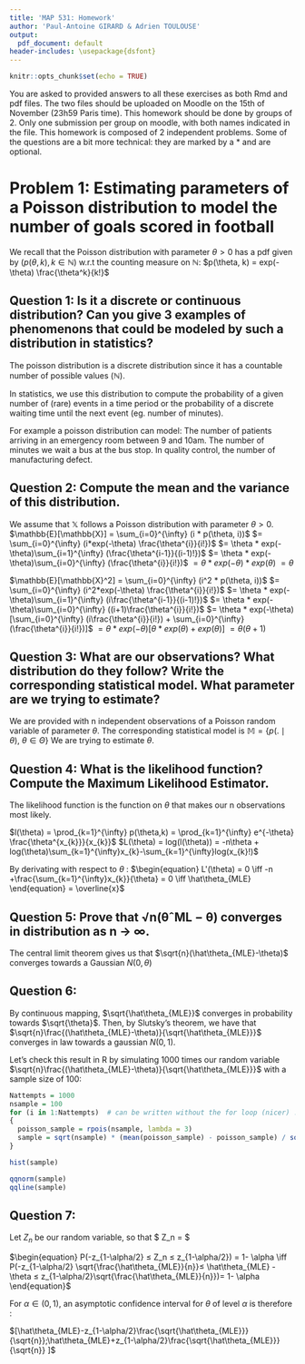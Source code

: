 ```yaml
---
title: 'MAP 531: Homework'
author: 'Paul-Antoine GIRARD & Adrien TOULOUSE'
output: 
  pdf_document: default
header-includes: \usepackage{dsfont}
---
```


```r
knitr::opts_chunk$set(echo = TRUE)
```

You are asked to provided answers to all these exercises as both Rmd and pdf files. The two files should be uploaded on Moodle on the 15th of November (23h59 Paris time).
This homework should be done by groups of 2. Only one submission per group on moodle, with both names indicated in the file.
This homework is composed of 2 independent problems.
Some of the questions are a bit more technical: they are marked by a * and are optional.

# Problem 1: Estimating parameters of a Poisson distribution to model the number of goals scored in football
We recall that the Poisson distribution with parameter $\theta > 0$ has a pdf given by ($p(\theta, k), k \in \mathbb{N})$ w.r.t the counting measure on $\mathbb{N}$:
$p(\theta, k) = exp(-\theta) \frac{\theta^k}{k!}$

## Question 1: Is it a discrete or continuous distribution? Can you give 3 examples of phenomenons that could be modeled by such a distribution in statistics?

The poisson distribution is a discrete distribution since it has a countable number of possible values ($\mathbb{N}$).

In statistics, we use this distribution to compute the probability of a given number of (rare) events in a time period or the probability of a discrete waiting time until the next event (eg. number of minutes).

For example a poisson distribution can model:
The number of patients arriving in an emergency room between 9 and 10am.
The number of minutes we wait a bus at the bus stop.
In quality control, the number of manufacturing defect.


## Question 2: Compute the mean and the variance of this distribution.

We assume that $\mathbb{X}$ follows a Poisson distribution with parameter $\theta > 0$.
$\mathbb{E}[\mathbb{X}] = \sum_{i=0}^{\infty} (i * p(\theta, i))$
$= \sum_{i=0}^{\infty} (i*exp(-\theta) \frac{\theta^{i}}{i!})$
$= \theta * exp(-\theta)\sum_{i=1}^{\infty} (\frac{\theta^{i-1}}{(i-1)!})$
$= \theta * exp(-\theta)\sum_{i=0}^{\infty} (\frac{\theta^{i}}{i!})$
$= \theta * exp(-\theta) * exp(\theta)$
$= \theta$

$\mathbb{E}[\mathbb{X}^2] = \sum_{i=0}^{\infty} (i^2 * p(\theta, i))$
$= \sum_{i=0}^{\infty} (i^2*exp(-\theta) \frac{\theta^{i}}{i!})$
$= \theta * exp(-\theta)\sum_{i=1}^{\infty} (i\frac{\theta^{i-1}}{(i-1)!})$
$= \theta * exp(-\theta)\sum_{i=0}^{\infty} ((i+1)\frac{\theta^{i}}{i!})$
$= \theta * exp(-\theta)[\sum_{i=0}^{\infty} (i\frac{\theta^{i}}{i!}) + \sum_{i=0}^{\infty} (\frac{\theta^{i}}{i!})]$
$= \theta * exp(-\theta)[\theta * exp(\theta) + exp(\theta)]$
$= \theta (\theta + 1)$

## Question 3: What are our observations? What distribution do they follow? Write the corresponding statistical model. What parameter are we trying to estimate?

We are provided with n independent observations of a Poisson random variable of parameter $\theta$.
The corresponding statistical model is $\mathbb{M} = \{p(.\mid \theta),\ \theta \in\Theta \}$
We are trying to estimate $\theta$. 

## Question 4: What is the likelihood function? Compute the Maximum Likelihood Estimator.

The likelihood function is the function on $\theta$ that makes our n observations most likely. 

$l(\theta) = \prod_{k=1}^{\infty} p(\theta,k) = \prod_{k=1}^{\infty} e^{-\theta} \frac{\theta^{x_{k}}}{x_{k}}$
$L(\theta) = log(l(\theta)) = -n\theta + log(\theta)\sum_{k=1}^{\infty}x_{k}-\sum_{k=1}^{\infty}log(x_{k}!)$

By derivating with respect to $\theta$ :
$\begin{equation} L'(\theta) = 0 \iff -n +\frac{\sum_{k=1}^{\infty}x_{k}}{\theta} = 0 \iff \hat\theta_{MLE} \end{equation} = \overline{x}$

## Question 5: Prove that √n(θˆML − θ) converges in distribution as n → ∞.

The central limit theorem gives us that $\sqrt{n}(\hat\theta_{MLE}-\theta)$ converges towards a Gaussian $N(0,\theta)$

## Question 6:

By continuous mapping, $\sqrt{\hat\theta_{MLE}}$ converges in probability towards $\sqrt{\theta}$.
Then, by Slutsky's theorem, we have that $\sqrt{n}\frac{(\hat\theta_{MLE}-\theta)}{\sqrt{\hat\theta_{MLE}}}$ converges in law towards a gaussian $N(0,1)$.

Let's check this result in R by simulating 1000 times our random variable $\sqrt{n}\frac{(\hat\theta_{MLE}-\theta)}{\sqrt{\hat\theta_{MLE}}}$ with a sample size of 100: 

```r
Nattempts = 1000
nsample = 100
for (i in 1:Nattempts)  # can be written without the for loop (nicer) !
{
  poisson_sample = rpois(nsample, lambda = 3)
  sample = sqrt(nsample) * (mean(poisson_sample) - poisson_sample) / sqrt(mean(poisson_sample))
}  

hist(sample)
```


```r
qqnorm(sample)
qqline(sample)
```

## Question 7:

Let $Z_n$ be our random variable, so that $ Z_n = \sqrt{n}\frac{(\hat\theta_{MLE}-\theta)}{\sqrt{\hat\theta_{MLE}}}$

$\begin{equation} P(-z_{1-\alpha/2} ≤ Z_n ≤ z_{1-\alpha/2}) = 1- \alpha \iff P(-z_{1-\alpha/2} \sqrt{\frac{\hat\theta_{MLE}}{n}}≤ \hat\theta_{MLE} - \theta ≤ z_{1-\alpha/2}\sqrt{\frac{\hat\theta_{MLE}}{n}})= 1- \alpha \end{equation}$

For $\alpha \in (0, 1)$,  an asymptotic confidence interval for $\theta$ of level $\alpha$ is therefore : 

$[\hat\theta_{MLE}-z_{1-\alpha/2}\frac{\sqrt{\hat\theta_{MLE}}}{\sqrt{n}};\hat\theta_{MLE}+z_{1-\alpha/2}\frac{\sqrt{\hat\theta_{MLE}}}{\sqrt{n}} ]$
